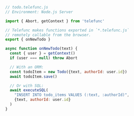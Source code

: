 ```js
// todo.telefunc.js
// Environment: Node.js Server

import { Abort, getContext } from 'telefunc'

// Telefunc makes functions exported in `*.telefunc.js`
// remotely callable from the browser.
export { onNewTodo }

async function onNewTodo(text) {
  const { user } = getContext()
  if (user === null) throw Abort

  // With an ORM:
  const todoItem = new Todo({text, authorId: user.id})
  await todoItem.save()

  // Or with SQL:
  await executeSQL(
    "INSERT INTO todo_items VALUES (:text, :authorId)",
    {text, authorId: user.id}
  )
}
```
